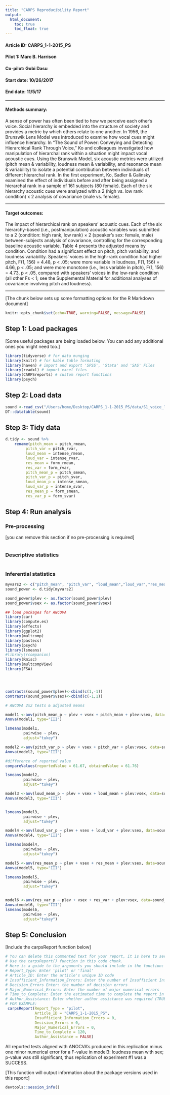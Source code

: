 ```yaml
---
title: "CARPS Reproducibility Report"
output:
  html_document:
    toc: true
    toc_float: true
---
```


#### Article ID: CARPS_1-1-2015_PS
#### Pilot 1: Marc B. Harrison 
#### Co-pilot: Gobi Dasu
#### Start date: 10/26/2017
#### End date: 11/5/17   

-------

#### Methods summary: 
A sense of power has often been tied to how we perceive each other's voice. Social hierarchy is embedded into the structure of society and provides a metric by which others relate to one another. In 1956, the Brunswik Lens Model was introduced to examine how vocal cues might influence hierarchy. In “The Sound of Power: Conveying and Detecting Hierarchical Rank Through Voice,” Ko and colleagues investigated how manipulation of hierarchal rank within a situation might impact vocal acoustic cues. Using the Brunswik Model, six acoustic metrics were utilized (pitch mean & variability, loudness mean & variability, and resonance mean & variability) to isolate a potential contribution between individuals of different hierarchal rank. In the first experiment, Ko, Sadler & Galinsky examined the effect of individuals before and after being assigned a hierarchal rank in a sample of 161 subjects (80 female). Each of the six hierarchy acoustic cues were analyzed with a 2 (high vs. low rank condition)  x 2 analysis of covariance (male vs. female).

------

#### Target outcomes: 
The impact of hierarchical rank on speakers’ acoustic cues. Each of the six hierarchy-based (i.e., postmanipulation) acoustic variables was submitted to a 2 (condition: high rank, low rank) × 2 (speaker’s sex: female, male) between-subjects analysis of covariance, controlling for the corresponding baseline acoustic variable. Table 4 presents the adjusted means by condition. Condition had a significant effect on pitch, pitch variability, and loudness variability. Speakers’ voices in the high-rank condition had higher pitch, F(1, 156) = 4.48, p < .05; were more variable in loudness, F(1, 156) = 4.66,
p < .05; and were more monotone (i.e., less variable in pitch), F(1, 156) = 4.73, p < .05, compared with speakers’ voices in the low-rank condition (all other Fs < 1; see the Supplemental Material for additional analyses of covariance involving pitch and loudness).  

------

[The chunk below sets up some formatting options for the R Markdown document]

```r
knitr::opts_chunk$set(echo=TRUE, warning=FALSE, message=FALSE)
```

## Step 1: Load packages

[Some useful packages are being loaded below. You can add any additional ones you might need too.]

```r
library(tidyverse) # for data munging
library(knitr) # for kable table formating
library(haven) # import and export 'SPSS', 'Stata' and 'SAS' Files
library(readxl) # import excel files
library(CARPSreports) # custom report functions
library(psych)

```

## Step 2: Load data

```r
sound <-read_csv("/Users/home/Desktop/CARPS_1-1-2015_PS/data/S1_voice_level_Final.csv")
DT::datatable(sound)
```

## Step 3: Tidy data

```r
d.tidy <- sound %>% 
    rename(pitch_mean = pitch_rmean,
         pitch_var = pitch_rvar,          
         loud_mean = intense_rmean,
         loud_var = intense_rvar, 
         res_mean = form_rmean,
         res_var = form_rvar,
         pitch_mean_p = pitch_smean,
         pitch_var_p = pitch_svar,          
         loud_mean_p = intense_smean,
         loud_var_p = intense_svar, 
         res_mean_p = form_smean,
         res_var_p = form_svar)

```

## Step 4: Run analysis

### Pre-processing

[you can remove this section if no pre-processing is required]

```r

```

### Descriptive statistics

```r
```

### Inferential statistics

```r
myvars2 <- c("pitch_mean", "pitch_var", "loud_mean","loud_var","res_mean","res_var","pitch_mean_p","pitch_var_p", "loud_mean_p","loud_var_p","res_mean_p","res_var_p","plev", "vsex")
sound_power <- d.tidy[myvars2]

sound_power$plev <- as.factor(sound_power$plev)
sound_power$vsex <- as.factor(sound_power$vsex)

## load packages for ANCOVA
library(car)
library(compute.es)
library(effects)
library(ggplot2)
library(multcomp)
library(pastecs)
library(psych)
library(lsmeans)
#library(rcompanion)
library(Rmisc)
library(multcompView)
library(FSA)




contrasts(sound_power$plev)<-cbind(c(1,-1))
contrasts(sound_power$vsex)<-cbind(c(-1,1))

# ANCOVA 2x2 tests & adjusted means

model1 <-aov(pitch_mean_p ~ plev + vsex + pitch_mean + plev:vsex, data=sound_power)
Anova(model1, type="III")

lsmeans(model1,
        pairwise ~ plev,
        adjust="tukey")

model2 <-aov(pitch_var_p ~ plev + vsex + pitch_var + plev:vsex, data=sound_power)
Anova(model2, type="III")

#difference of reported value
compareValues(reportedValue = 61.67, obtainedValue = 61.76)

lsmeans(model2,
        pairwise ~ plev,
        adjust="tukey")

model3 <-aov(loud_mean_p ~ plev + vsex + loud_mean + plev:vsex, data=sound_power)
Anova(model3, type="III")


lsmeans(model3,
        pairwise ~ plev,
        adjust="tukey")

model4 <-aov(loud_var_p ~ plev + vsex + loud_var + plev:vsex, data=sound_power)
Anova(model4, type="III")

lsmeans(model4,
        pairwise ~ plev,
        adjust="tukey")

model5 <-aov(res_mean_p ~ plev + vsex + res_mean + plev:vsex, data=sound_power)
Anova(model5, type="III")

lsmeans(model5,
        pairwise ~ plev,
        adjust="tukey")


model6 <-aov(res_var_p ~ plev + vsex + res_var + plev:vsex, data=sound_power)
Anova(model6, type="III")
lsmeans(model6,
        pairwise ~ plev,
        adjust="tukey")
```

## Step 5: Conclusion

[Include the carpsReport function below]

```r
# You can delete this commented text for your report, it is here to serve as a guide.
# Use the carpsReport() function in this code chunk.
# Here is a guide to the arguments you should include in the function:
# Report_Type: Enter 'pilot' or 'final'
# Article_ID: Enter the article's unique ID code
# Insufficient_Information_Errors: Enter the number of Insufficient Information Errors
# Decision_Errors Enter: the number of decision errors
# Major_Numerical_Errors: Enter the number of major numerical errors
# Time_to_Complete: Enter the estimated time to complete the report in minutes
# Author_Assistance: Enter whether author assistance was required (TRUE/FALSE)
# FOR EXAMPLE:
 carpsReport(Report_Type = "pilot", 
             Article_ID = "CARPS_1-1-2015_PS", 
             Insufficient_Information_Errors = 0, 
             Decision_Errors = 0, 
             Major_Numerical_Errors = 0, 
             Time_to_Complete = 120, 
             Author_Assistance = FALSE)
```

All reported tests aligned with ANOCVA's produced in this replication minus one minor numerical error for a F-value in model3: loudness mean with sex; p-value was still significant, thus replication of experiment #1 was a SUCCESS. 

[This function will output information about the package versions used in this report:]

```r
devtools::session_info()
```
